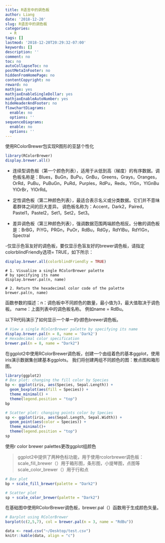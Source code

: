 ```yaml
---
title: R语言中的调色板
author: Liang
date: '2018-12-20'
slug: R语言中的调色板
categories:
  - R
tags: []
lastmod: '2018-12-20T20:29:32-07:00'
keywords: []
description: ''
comment: no
toc: no
autoCollapseToc: no
postMetaInFooter: no
hiddenFromHomePage: no
contentCopyright: no
reward: no
mathjax: yes
mathjaxEnableSingleDollar: yes
mathjaxEnableAutoNumber: yes
hideHeaderAndFooter: no
flowchartDiagrams:
  enable: no
  options: ''
sequenceDiagrams:
  enable: no
  options: ''
---
```


使用RColorBrewer包实现R图形的亚瑟个性化

```r
library(RColorBrewer)
display.brewer.all()
```

- 连续型调色板（第一个颜色列表），适用于从低到高（梯度）的有序数据。调色板名称是：Blues，BuGn，BuPu，GnBu，Greens，Grays，Oranges，OrRd，PuBu，PuBuGn，PuRd，Purples，RdPu，Reds，YlGn，YlGnBu YlOrBr，YlOrRd。

- 定性调色板（第二种颜色列表），最适合表示名义或分类数据。它们并不意味着群体之间的巨大差异。 调色板名称为：Accent，Dark2，Paired，Pastel1，Pastel2，Set1，Set2，Set3。

- 差异调色板（第三种颜色列表），强调数据范围两端颜色相反。分散的调色板是：BrBG，PiYG，PRGn，PuOr，RdBu，RdGy，RdYlBu，RdYlGn，Spectral

-仅显示色盲友好的调色板，要仅显示色盲友好的brewer调色板，请指定colorblindFriendly选项= TRUE，如下所示：

```r
display.brewer.all(colorblindFriendly = TRUE)
```

```
# 1. Visualize a single RColorBrewer palette 
# by specifying its name
display.brewer.pal(n, name)

# 2. Return the hexadecimal color code of the palette
brewer.pal(n, name)
```

函数参数的描述：n：调色板中不同颜色的数量，最小值为3，最大值取决于调色板。
name：上面列表中的调色板名称。 例如name = RdBu。

以下R代码演示了如何显示一个单一的r颜色brewer调色板。

```r
# View a single RColorBrewer palette by specifying its name
display.brewer.pal(n = 8, name = 'Dark2')
# Hexadecimal color specification 
brewer.pal(n = 8, name = "Dark2")
```

在ggplot2中使用RColorBrewer调色板，创建一个由组着色的基本ggplot，使用iris演示数据集创建基本ggplots。 我们将创建两组不同颜色的图：散点图和箱形图。

```r
library(ggplot2)
# Box plot: changing the fill color by Species
bp <- ggplot(iris, aes(Species, Sepal.Length)) + 
  geom_boxplot(aes(fill = Species)) +
  theme_minimal() +
  theme(legend.position = "top")
bp

# Scatter plot: changing points color by Species
sp <- ggplot(iris, aes(Sepal.Length, Sepal.Width)) + 
  geom_point(aes(color = Species)) +
  theme_minimal()+
  theme(legend.position = "top")
sp
```

使用r color brewer palettes更改ggplot组颜色


>ggplot2中提供了两种色标功能，用于使用rcolorbrewer调色板：
>scale_fill_brewer（）用于箱形图，条形图，小提琴图，点图等
>scale_color_brewer（）用于行和点

```r
# Box plot
bp + scale_fill_brewer(palette = "Dark2")

# Scatter plot
sp + scale_color_brewer(palette = "Dark2")
```

在基础图中使用RColorBrewer调色板，brewer.pal（）函数用于生成颜色矢量。

```r
# Barplot using RColorBrewer
barplot(c(2,5,7), col = brewer.pal(n = 3, name = "RdBu"))
```

```r
data <- read.csv("~/Desktop/test.csv")
knitr::kable(data, align = "c")
```



